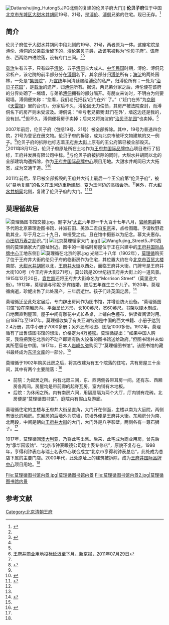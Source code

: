 [[File:Datianshuijing_Hutong5.JPG|thumb]]北侧的复建的伦贝子府大门]]
'''伦贝子府'''位于中国[[北京市|北京市]][[东城区_(北京市)|东城区]][[大甜水井胡同|大甜水井胡同]]19号、21号，是[[溥伦|溥伦]]、[[溥侗|溥侗]]兄弟的住宅。现已无存。<ref name=mg>{{Cite web |url=http://news.china.com/history/all/11025807/20110728/16673795.html |title=民国四公子与北京地标:顺承郡王府成大帅府，中华网，2011-07-28 |accessdate=2013-04-21 |archive-date=2012-09-09 |archive-url=https://web.archive.org/web/20120909212000/http://news.china.com/history/all/11025807/20110728/16673795.html |dead-url=yes }}</ref>

==简介==
伦贝子府位于大甜水井胡同中段北侧的19号、21号，两者原为一体。这座宅院是溥伦、溥侗的父亲[[载治|载治]]留下的，[[溥伦|溥伦]]袭[[贝子|贝子]]爵，故该宅被称为“伦贝子府”。该府东、西两路四进院落，设有府门三间。<ref name=mg/><ref name=pt>{{Cite web |url=http://www.bjd.com.cn/pwjc/cstm/200811/t20081128_493074.htm |title=大甜水井胡同21号溥侗故居，京报网，2008-11-28 |accessdate=2013-04-21 |archive-date=2009-03-14 |archive-url=https://web.archive.org/web/20090314002718/http://www.bjd.com.cn/pwjc/cstm/200811/t20081128_493074.htm |dead-url=no }}</ref>

[[载治|载治]]生有五子，只有四子[[溥伦|溥伦]]、五子[[溥侗|溥侗]]长大成人。[[中华民国|中华民国]]时期，溥伦、溥侗兄弟析产，该宅院的前半部分分在[[溥侗|溥侗]]名下，其余部分归[[溥伦|溥伦]]所有；[[海淀|海淀]]的两处园林，一处是“[[集贤院|集贤院]]”，乃[[宣统|宣统]]年间清廷赐给[[溥伦|溥伦]]的私产，归溥伦所有；一处为“[[治贝子花园|治贝子花园]]”，是[[载治|载治]]的遗产，归[[溥侗|溥侗]]所有。据说，两兄弟分家之后，溥伦便在该府的分界处砌了一堵墙，与弟弟[[溥侗|溥侗]]拥有的部分隔开。有朋友来访时，不明白为何要砌墙。溥侗便笑称：“您看，我们老兄把我‘赶门在外’ 了。”（“赶门在外”为[[京剧|京剧]]《[[天雷报|天雷报]]》里的台词）。分家后不久，溥伦因无力偿债，其房产被法院查封，而溥侗名下的房产则未受波及。溥侗说：“幸亏老兄把我‘赶门在外’，墙这边还是我的，没有封。”<ref name=mg/>但不久，溥侗便将房子卖掉；后来又将海淀的“[[治贝子花园|治贝子花园]]”也卖掉。<ref name=pt/>

2007年前后，伦贝子府（包括19号、21号）被全部拆除。其中，19号为普通四合院，21号为登记在册文物。伦贝子府的拆除，成为北京市破坏文物建筑的又一例子。<ref name=xjb>[http://epaper.bjnews.com.cn/html/2011-07/29/content_258809.htm?div=-1 王府井商业用地投标延迟至下月，新京报，2011年07月29日]{{dead link|date=2017年11月 |bot=InternetArchiveBot |fix-attempted=yes }}</ref>伦贝子府的拆除也标志着[[王府井大街|王府井大街]]上原有的王公府第已被全部毁灭。<ref name=wy/>2011年8月12日，伦贝子府原址所在土地作为[[王府井国际品牌中心|王府井国际品牌中心]]项目进行了招标，王府井发展有限公司中标。<ref name=yl>{{Cite web |url=http://china.cnr.cn/yaowen/201108/t20110813_508363832.shtml |title=王府井黄金地块招标遇冷 多重限制力压地价发展，中国广播网，2011-08-13 |accessdate=2013-04-21 |archive-date=2018-05-14 |archive-url=https://web.archive.org/web/20180514002614/http://china.cnr.cn/yaowen/201108/t20110813_508363832.shtml |dead-url=no }}</ref>与伦贝子府被拆除的同时，大甜水井胡同以北的全部建筑均遭拆除，作为[[王府井国际品牌中心|王府井国际品牌中心]]项目用地。大甜水井胡同已大大拓宽，成为交通干道。<ref name=mg/><ref>{{Cite web |url=http://www.bjdfz.gov.cn/ShowNewsLevel3.jsp?NewsID=1332 |title=大甜水井胡同21号-溥侗故居，北京市地情资料网，2009-3-16 |accessdate=2013-04-21 |archive-date=2009-12-18 |archive-url=https://web.archive.org/web/20091218175529/http://www.bjdfz.gov.cn/ShowNewsLevel3.jsp?NewsID=1332 |dead-url=no }}</ref>

2011年前后，早已被全部拆毁的王府井大街上最后一个王公府第“伦贝子府”，被以“易地复建”的名义在[[玉河|玉河]]边重新建起，变为玉河边的高档会所。<ref name=wy>{{Cite web |url=http://money.163.com/12/0207/11/7PLIJEKC00253DC8.html |title=拆真建假旋涡中的北京，网易，2012-02-07 |access-date=2013-04-21 |archive-url=https://web.archive.org/web/20190222215758/http://money.163.com/12/0207/11/7PLIJEKC00253DC8.html |archive-date=2019-02-22 |dead-url=yes }}</ref>另外，在[[大甜水井胡同|大甜水井胡同]]北侧，复建了伦贝子府的大门。<ref name=yl/><ref name=xjb/>

==莫理循故居==
[[File:莫理循图书馆交接.jpg|thumb]]。题字为“[[大正|大正]]六年即一千九百十七年八月，[[岩崎久弥|岩崎男爵]]嘱予代购北京慕理逊图书馆，并派石田、美添二君自[[东京|东京]]来，点检图籍。予请牧野君助其业，毕于月之二十九日，举授受之式，且在馆中摄影以为纪念。慕太夫惠存。[[小田切万寿之助|小田切万寿之助]]识。”]]
[[File:北京莫理循家大门.jpg|thumb]]]]
[[File:Wangfujing_Street5.JPG|thumb]]西侧的莫理循家大门原址附近。图中的一排临时房屋位于正在兴建中的[[王府井国际品牌中心|王府井国际品牌中心]]工地东侧]]
[[File:莫理循在北京的家.jpg|thumb]]
光绪二十八年（1902年），[[莫理循|莫理循]]购买了位于王府井大街的伦贝子府的临街房作为住宅，其位置大约在今[[北京市百货大楼|北京市百货大楼]]南部，[[大甜水井胡同|大甜水井胡同]]以北，[[王府井大街|王府井大街]]以西处，面临王府井大街。门牌号是王府井大街100号（今王府井大街271号）。莫公馆是20世纪初王府井大街上的一道风景。1915年12月20日，[[袁世凯|袁世凯]]还将王府井大街命名为“Morrison Street”（莫里逊大街）。1912年，莫理循与珍妮·罗宾结婚，随后五年连生三个儿子。1920年，莫理循病逝，珍妮出售了此处房产，三年后逝世。孩子们赴[[英国|英国]]定居。<ref name=mdf>{{Cite web |url=http://www.xiangcheng.gov.cn/ysk/2007/0420/article_47.html |title=袁世凯顾问莫大夫：王府井大街原为莫理循大街，袁氏文化研究，2007-04-20 |accessdate=2013-04-21 |archive-date=2013-08-18 |archive-url=https://web.archive.org/web/20130818012344/http://xiangcheng.gov.cn/ysk/2007/0420/article_47.html |dead-url=no }}</ref>

莫理循迁至此处定居后，专门辟出房间作为图书馆，并增设防火设备。“莫理循图书馆”设在南厢房内，平面呈长方形，长100英尺，宽60英尺。书架以硬木制成，自地面直到屋顶。屋子中间有雕花中式长条桌，上铺白色檯布，供读者阅读时用。自1897年至1917年，莫理循收集了有关亚洲特别是中国的西文书籍、小册子达到2.4万册，其中小册子7000多册；另外还有地图、图版1000多份。1912年，莫理循有了出售该图书馆的想法，价格定为4万[[英镑|英镑]]。莫理循提出：“如果中国人购买，我将把我在北京的不动产即建有防火设备的图书馆送给政府。”但图书馆并未如其所愿留在中国。1917年，日本人[[岩崎久弥|岩崎久弥]]购买了“莫理循图书馆”。该图书馆的藏书最终成为[[东洋文库|东洋文库]]的一部分。<ref name=mdf/>

莫理循于1902年购买此房之后，将其改建为有五个院落的住宅，共有房屋三十余间，其中有两个主要院落：<ref name=xin>{{Cite web |url=http://www.bj.xinhuanet.com/bjpd_sdwm/2010-04/16/content_19543029.htm |title=王府井大街271号莫理循故居，新华网，2010-04-16 |accessdate=2013-04-21 |archive-date=2016-04-20 |archive-url=https://web.archive.org/web/20160420191408/http://www.bj.xinhuanet.com/bjpd_sdwm/2010-04/16/content_19543029.htm |dead-url=no }}</ref>
*前院：为起居之所。内有北房三间，东、西两侧各带耳房一间。还有东、西厢房各两间。房屋均是带前廊的起脊瓦房，室内铺有木地板。
*后院：为休闲之所。内有南房六间，用隔扇隔为两个大厅，厅内铺有花砖。北房便是“莫理循图书馆”。庭院内有假山及游廊。

莫理循住宅的主楼与王府井大街呈直角，大门开在侧面，主楼以南为大庭院，两侧有很长的厢房。东厢房的后墙外为院墙，院墙外便是王府井大街。东厢房分为南、北两段，中间是朝向[[王府井大街|王府井大街]]的大门，大门外是八字影壁，两侧各有一尊石狮子。<ref name=mdf/>

1917年，莫理循回[[澳大利亚|澳大利亚]]，乃将此宅出售。后来，此宅成为商业用房，曾先后为“承华园饭馆”、“北京市钟表眼镜公司瑞士表专修店”，原貌不复存在。1998年，亨得利钟表店与瑞士名表中心联合成立“北京市亨得利钟表总店”，此处成为总店下属的主要门店。2000年代，此处原址上的建筑被拆除，成为[[王府井国际品牌中心|王府井国际品牌中心]]项目用地。<ref name=xin/>

<gallery>
File:莫理循图书馆内景.jpg|莫理循图书馆内景
File:莫理循图书馆内景2.jpg|莫理循图书馆内景
</gallery>

==参考文献==
{{Reflist|2}}

[[Category:北京清朝王府|Category:北京清朝王府]]